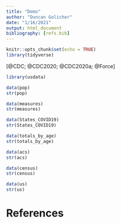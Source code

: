 ```yaml
---
title: "Demo"
author: "Duncan Golicher"
date: "1/16/2021"
output: html_document
bibliography: [refs.bib]
---
```


```r
knitr::opts_chunk$set(echo = TRUE)
library(tidyverse)
```


[@CDC; @CDC2020; @CDC2020a; @Force]

```r
library(usdata)
```


```r
data(pop)
str(pop)
```

```r
data(measures)
str(measures)
```

```r
data(States_COVID19)
str(States_COVID19)
```


```r

data(totals_by_age)
str(totals_by_age)

```



```r
data(acs)
str(acs)
```


```r
data(census)
str(census)
```



```r
data(us)
str(us)
```
# References
